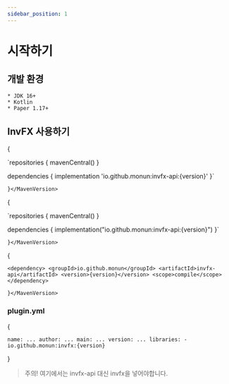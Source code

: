 ```yaml
---
sidebar_position: 1
---
```


# 시작하기


## 개발 환경
    * JDK 16+
    * Kotlin
    * Paper 1.17+

## InvFX 사용하기
<Tabs>
  <TabItem value="groovy" label="groovy" default>
    <MavenVersion language="groovy" notation="io.github.monun:invfx-api">{

`repositories {
    mavenCentral()
}
                
dependencies {
    implementation 'io.github.monun:invfx-api:{version}'
}`
    
    }</MavenVersion>
  </TabItem>
  <TabItem value="kotlin" label="kotlin">
    <MavenVersion language="kotlin" notation="io.github.monun:invfx-api">{

`repositories {
    mavenCentral()
}
            
dependencies {
    implementation("io.github.monun:invfx-api:{version}")
}`

    }</MavenVersion>
  </TabItem>
    <TabItem value="maven" label="maven">
    <MavenVersion language="xml" notation="io.github.monun:invfx-api">{

`<dependency>
    <groupId>io.github.monun</groupId>
    <artifactId>invfx-api</artifactId>
    <version>{version}</version>
    <scope>compile</scope>
</dependency>`
    
    }</MavenVersion>
  </TabItem>
</Tabs>

### plugin.yml
<MavenVersion language="yaml" notation="io.github.monun:invfx">{

`name: ...
author: ...
main: ...
version: ...
libraries:
    - io.github.monun:invfx:{version}`

}</MavenVersion>

> 주의! 여기에서는 invfx-api 대신 invfx을 넣어야합니다.


<!--
val heptagram = retrieveUser("Heptagram")
println(heptagram.fans.map { it.blackCowness }.sum())

-------------------------------------------------------
| C͟O͟N͟S͟O͟L͟E͟ | TERMINAL | PROBLEMS |
Exception in thread "main" java.lang.ArithmeticException: integer overflow
-->


